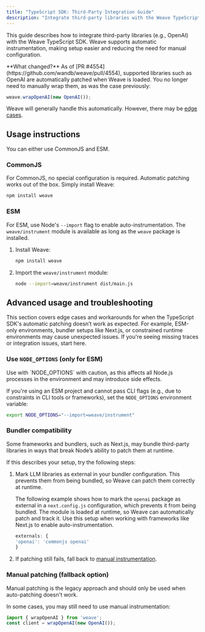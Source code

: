 ```yaml
---
title: "TypeScript SDK: Third-Party Integration Guide"
description: "Integrate third-party libraries with the Weave TypeScript SDK"
---
```


This guide describes how to integrate third-party libraries (e.g., OpenAI) with the Weave TypeScript SDK. Weave supports automatic instrumentation, making setup easier and reducing the need for manual configuration.

<Warning>
**What changed?**
As of [PR #4554](https://github.com/wandb/weave/pull/4554), supported libraries such as OpenAI are automatically patched when Weave is loaded. You no longer need to manually wrap them, as was the case previously:

```ts lines
weave.wrapOpenAI(new OpenAI());
```

Weave will generally handle this automatically. However, there may be [edge cases](#advanced-usage).
</Warning>

## Usage instructions

You can either use CommonJS and ESM.

### CommonJS 

For CommonJS, no special configuration is required. Automatic patching works out of the box. Simply install Weave:

```bash
npm install weave
```

### ESM 

For ESM, use Node's `--import` flag to enable auto-instrumentation. The `weave/instrument` module is available as long as the `weave` package is installed.

1. Install Weave:
    ```bash
    npm install weave
    ```
2. Import the `weave/instrument` module:
    ```bash
    node --import=weave/instrument dist/main.js
    ```

## Advanced usage and troubleshooting

This section covers edge cases and workarounds for when the TypeScript SDK's automatic patching doesn’t work as expected. For example, ESM-only environments, bundler setups like Next.js, or constrained runtime environments may cause unexpected issues. If you're seeing missing traces or integration issues, start here.

### Use `NODE_OPTIONS` (only for ESM)

<Warning>
Use with `NODE_OPTIONS` with caution, as this affects all Node.js processes in the environment and may introduce side effects.
</Warning>

If you're using an ESM project and cannot pass CLI flags (e.g., due to constraints in CLI tools or frameworks), set the `NODE_OPTIONS` environment variable:

```bash
export NODE_OPTIONS="--import=weave/instrument"
```


### Bundler compatibility

Some frameworks and bundlers, such as Next.js, may bundle third-party libraries in ways that break Node’s ability to patch them at runtime.

If this describes your setup, try the following steps:

1. Mark LLM libraries as external in your bundler configuration. This prevents them from being bundled, so Weave can patch them correctly at runtime.

   The following example shows how to mark the `openai` package as external in a `next.config.js` configuration, which prevents it from being bundled. The module is loaded at runtime, so Weave can automatically patch and track it. Use this setup when working with frameworks like Next.js to enable auto-instrumentation.

    ```js
    externals: {
    'openai': 'commonjs openai'
    }
    ```


2. If patching still fails, fall back to [manual instrumentation](#manual-patching-fallback-option).


### Manual patching (fallback option)

<Warning>
Manual patching is the legacy approach and should only be used when auto-patching doesn't work.
</Warning>

In some cases, you may still need to use manual instrumentation:

```ts lines
import { wrapOpenAI } from 'weave';
const client = wrapOpenAI(new OpenAI());
```
